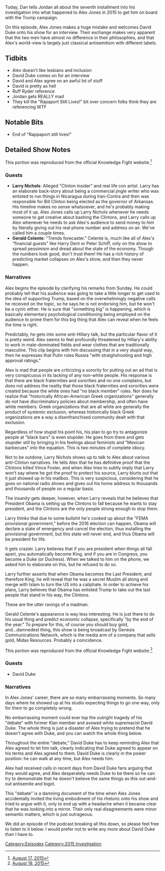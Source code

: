 {{Episode
    | title             = August 17-18, 2015
    | caption           = [https://knowledgefight.libsyn.com/knowledge-fight-august-17-18 Listen to this episode on Libsyn]
    | episodeNumber     = 59
    | length            = 02:18:27
    | airDate           = June 30, 2017
    | coverageStartDate = August 17, 2015
    | coverageEndDate   = August 18, 2015
    | episodeType       = [[:Category:2015 Investigation|2015 Investigation]]
    | appearance        = [[David Duke]]
    | beverage          = Salted Caramel Mocha from Starbucks
    | previousEpisode   = [[58: June 23, 2017]]
    | nextEpisode       = [[60: Mars Colonies]]
}}

{{Stub}}

Today, Dan tells Jordan all about the seventh installment into his investigation into what happened to Alex Jones in 2015 to get him on board with the Trump campaign.

On this episode, Alex Jones makes a huge mistake and welcomes David Duke onto his show for an interview. Their exchange makes very apparent that the two men have almost no difference in their philosophies, and that Alex's world-view is largely just classical antisemitism with different labels.

==Tidbits==

*Alex doesn't like lesbians and inclusion
*David Duke comes on for an interview
*David and Alex agree on an awful lot of stuff
*David is pretty as hell
*Ruff Ryder reference
*Jordan gets REALLY mad
*They kill the "Rapaport Still Lives!" bit over concern folks think they are referencing WTF

==Notable Bits==

*End of "Rappaport still lives!"

==Detailed Show Notes==

This portion was reproduced from the official Knowledge Fight website.<ref>[https://knowledgefight.com/the-past/2015/8/17/august-17-2015 August 17, 2015]</ref>

===Guests===

*'''Larry Nichols''': Alleged "Clinton insider" and real life con artist. Larry has an elaborate back-story about being a commercial jingle writer who was enlisted to run things in Nicaragua during Iran-Contra and then was responsible for Bill Clinton being elected as the governor of Arkansas. His timeline makes no sense whatsoever, and he's probably making most of it up. Alex Jones calls up Larry Nichols whenever he needs someone to get creative about bashing the Clintons, and Larry calls up Alex whenever he needs to ask Alex's audience to send money to him by literally giving out his real phone number and address on air. We've called him a couple times.
*'''Gerald Celente''': "Trends forecaster." Celente is, much like all of Alex's "financial guests" like Harry Dent or Peter Schiff, only on the show to spread pessimism and dread about the state of the economy. Though the numbers look good, don't trust them! He has a rich history of predicting market collapses on Alex's show, and then they never happen.

===Narratives===

Alex begins the episode by clarifying his remarks from Sunday. He could probably tell that his audience was going to take a little longer to get used to the idea of supporting Trump, based on the overwhelmingly negative calls he received on the topic, so he says he is not endorsing him, but he won't be a cynic either. He is sure that "something big" is happening, which is basically elementary psychological conditioning being employed on the audience to prime them for this big thing that Alex can reveal when he feels the time is right.

Predictably, he gets into some anti-Hillary talk, but the particular flavor of it is pretty weird. Alex seems to feel profoundly threatened by Hillary's ability to work in male-dominated fields and wear clothes that are traditionally masculine. This clip begins with him discussing that in a very stupid way, then he expresses that Putin rules Russia "with straighshooting and high approval ratings."

Alex is mad that people are criticizing a sorority for putting out an ad that is very conspicuous in its lacking of any non-white people. His response is that there are black fraternities and sororities and no one complains, but does not address the reality that those black fraternities and sororities were created because the white ones had "no black member" rules. Nor does he realize that "historically African-American Greek organizations" generally do not have discriminatory policies about membership, and often have white members. Greek organizations that are all white are generally the product of systemic exclusion, whereas historically black Greek organizations are a way a disenfranchised community dealt with that exclusion.

Regardless of how stupid his point his, his plan to go try to antagonize people at "black bars" is even stupider. He goes from there and gets stupider still by bringing in his feelings about feminists and "Mexican barbecues" into the equation. This is two minutes of complete idiocy.

Not to be outdone, Larry Nichols shows up to talk to Alex about various anti-Clinton narratives. He tells Alex that he has definitive proof that the Clintons killed Vince Foster, and when Alex tries to subtly imply that Larry won't say where he got the proof to protect his source, Larry blurts out that it just showed up in his mailbox. This is very suspicious, considering that he goes on national radio shows and gives out his home address to thousands and thousands of people on a regular basis.

The insanity gets deeper, however, when Larry reveals that he believes that President Obama is setting up the Clintons to fall because he wants to stay president, and the Clintons are the only people strong enough to stop them.

Larry thinks that due to some bullshit he's cooked up about the "FEMA provisional government," before the 2016 election can happen, Obama will declare a state of emergency and cancel the election, thus installing the provisional government, but this state will never end, and thus Obama will be president for life.

It gets crazier. Larry believes that if you are president when things all fall apart, you automatically become King, and if you are in Congress, you become a Duke (or Duchess). When we talked to him on the phone, we asked him to elaborate on this, but he refused to do so.

Larry further asserts that when Obama becomes the Last President, and therefore King, he will reveal that he was a secret Muslim all along and merge with Islam to turn the US into a caliphate. In order to achieve his plans, Larry believes that Obama has enlisted Trump to take out the last people that stand in his way, the Clintons.

These are the utter ravings of a madman.

Gerald Celente's appearance is way less interesting. He is just there to do his usual thing and predict economic collapse, specifically "by the end of the year." To prepare for this, of course you should buy gold, and...damnedest thing, this show is being broadcast by Genesis Communications Network, which is the media arm of a company that sells gold, Midas Resources. Probably a coincidence.

This portion was reproduced from the official Knowledge Fight website.<ref>[https://knowledgefight.com/the-past/2015/8/18/august-18-2015 August 18, 2015]</ref>

===Guests===

*David Duke

===Narratives===

In Alex Jones' career, there are so many embarrassing moments. So many days where he showed up at his studio expecting things to go one way, only for them to go completely wrong.

No embarrassing moment could ever top the outright tragedy of his "debate" with former Klan member and avowed white supremacist David Duke. The whole thing is just a disaster of Alex trying to pretend that he doesn't agree with Duke, and you can watch the whole thing below.

Throughout the entire "debate," David Duke has to keep reminding Alex that Alex agreed to let him talk, clearly indicating that Duke agreed to appear on his terms and Alex agreed to them. David Duke is clearly in the power position: he can walk at any time, but Alex needs him.

Alex had received calls in recent days from David Duke fans arguing that they would agree, and Alex desperately needs Duke to be there so he can try to demonstrate that he doesn't believe the same things as this out-and-out antisemite and bigot.

This "debate" is a damning document of the time when Alex Jones accidentally invited the living embodiment of his rhetoric onto his show and tried to argue with it, only to end up with a headache when it became clear that he was looking into a mirror. Their only real disagreements were minor semantic matters, which is just outrageous.

We did an episode of the podcast breaking all this down, so please feel free to listen to it below. I would prefer not to write any more about David Duke than I have to.

[[Category:Episodes]]

[[Category:2015 Investigation]]
